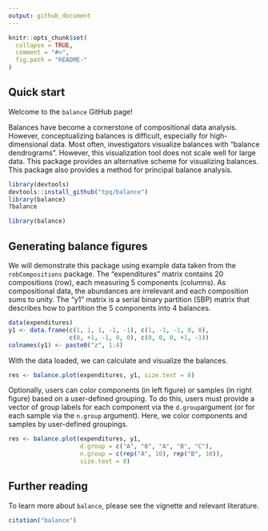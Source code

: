 ```yaml
---
output: github_document
---
```


<!-- README.md is generated from README.Rmd. Please edit that file -->

```r
knitr::opts_chunk$set(
  collapse = TRUE,
  comment = "#>",
  fig.path = "README-"
)
```

## Quick start

Welcome to the `balance` GitHub page!

Balances have become a cornerstone of compositional data analysis. However, conceptualizing balances is difficult, especially for high-dimensional data. Most often, investigators visualize balances with "balance dendrograms". However, this visualization tool does not scale well for large data. This package provides an alternative scheme for visualizing balances. This package also provides a method for principal balance analysis.

```r
library(devtools)
devtools::install_github("tpq/balance")
library(balance)
?balance
```

```r
library(balance)
```

## Generating balance figures

We will demonstrate this package using example data taken from the `robCompositions` package. The "expenditures" matrix contains 20 compositions (row), each measuring 5 components (columns). As compositional data, the abundances are irrelevant and each composition sums to unity. The "y1" matrix is a serial binary partition (SBP) matrix that describes how to partition the 5 components into 4 balances.

```r
data(expenditures)
y1 <- data.frame(c(1, 1, 1, -1, -1), c(1, -1, -1, 0, 0),
                 c(0, +1, -1, 0, 0), c(0, 0, 0, +1, -1))
colnames(y1) <- paste0("z", 1:4)
```

With the data loaded, we can calculate and visualize the balances.

```r
res <- balance.plot(expenditures, y1, size.text = 8)
```

Optionally, users can color components (in left figure) or samples (in right figure) based on a user-defined grouping. To do this, users must provide a vector of group labels for each component via the `d.group`argument (or for each sample via the `n.group` argument). Here, we color components and samples by user-defined groupings.

```r
res <- balance.plot(expenditures, y1,
                    d.group = c("A", "B", "A", "B", "C"),
                    n.group = c(rep("A", 10), rep("B", 10)),
                    size.text = 8)
```

## Further reading

To learn more about `balance`, please see the vignette and relevant literature.

```r
citation("balance")
```
